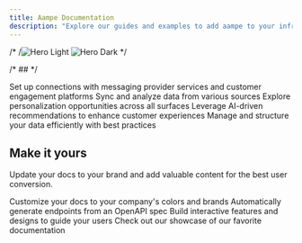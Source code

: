 ```yaml
---
title: Aampe Documentation
description: "Explore our guides and examples to add aampe to your infrastructure"
---
```


/*
/<img
  className="block dark:hidden"
  src="/images/hero-light.png"
  alt="Hero Light"
/>
<img
  className="hidden dark:block"
  src="/images/hero-dark.png"
  alt="Hero Dark"
/> 
*/



/* ## */

<CardGroup cols={2}>
  <Card
    title="Integration with CEPs and Messaging Providers"
    icon="message"
    href="https://mintlify.com/docs/quickstart"
  >
    Set up connections with messaging provider services and customer engagement platforms
  </Card>
  <Card
    title="Integrations with Data Platforms"
    icon="database"
    href="https://mintlify.com/docs/development"
  >
    Sync and analyze data from various sources
  </Card>
  <Card
    title="Surfaces"
    icon="database"
    href="https://mintlify.com/docs/development"
  >
    Explore personalization opportunities across all surfaces
  </Card>
  <Card
    title="Recommender"
    icon="database"
    href="https://mintlify.com/docs/development"
  >
    Leverage AI-driven recommendations to enhance customer experiences
  </Card>  
  <Card
    title="Data Models"
    icon="database"
    href="https://mintlify.com/docs/development"
  >
    Manage and structure your data efficiently with best practices
  </Card>  
</CardGroup>

## Make it yours

Update your docs to your brand and add valuable content for the best user conversion.

<CardGroup cols={2}>
  <Card
    title="Customize Style"
    icon="palette"
    href="https://mintlify.com/docs/settings/global"
  >
    Customize your docs to your company's colors and brands
  </Card>
  <Card
    title="Reference APIs"
    icon="code"
    href="https://mintlify.com/docs/api-playground/openapi"
  >
    Automatically generate endpoints from an OpenAPI spec
  </Card>
  <Card
    title="Add Components"
    icon="screwdriver-wrench"
    href="https://mintlify.com/docs/content/components/accordions"
  >
    Build interactive features and designs to guide your users
  </Card>
  <Card
    title="Get Inspiration"
    icon="stars"
    href="https://mintlify.com/customers"
  >
    Check out our showcase of our favorite documentation
  </Card>
</CardGroup>
